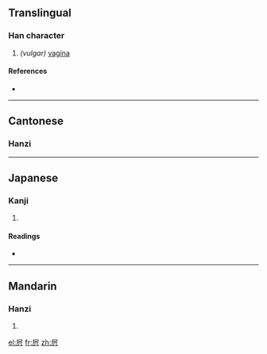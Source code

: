 ==Translingual==

===Han character===
{{Han char|rn=44|rad=尸|as=05|sn=8|four=7728<sub>7</sub>|canj=尸十金 (SJC)}}

# ''(vulgar)'' [[vagina]]

====References====
* {{Han ref|kx=0300.270|dkj=07661|hdz=20970.090|uh=5C44|ud=23620|bh=CC59|bd=52313}}

----

==Cantonese==

===Hanzi===
{{yue-hanzi|jyut=[[bei1]], [[hai1]]|y=[[bei1]], [[hai1]]}}
{{defn|Cantonese}}

----

==Japanese==

===Kanji===
{{ja-kanji|grade=9|rs=尸05}}

# {{defn|Japanese}}

====Readings====
* {{ja-readings|on=[[ひ]] (hi)|kun=}}

----

==Mandarin==

===Hanzi===
{{cmn-hanzi|pin=[[bī]] ([[bi1]])|wg=pi<sup>1</sup>}}

# {{defn|Mandarin}}

[[el:屄]]
[[fr:屄]]
[[zh:屄]]